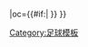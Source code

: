 {{fb team |t=艾倫 |tan=红白艾伦足球俱乐部 |tc=GER |abb={{#if:{{{abb|}}}|AHL{{0}}}} |oc={{#if:{{{oc|}}}|{{{oc}}} }} }}<!--
--><noinclude>[[Category:足球模板]]</noinclude>